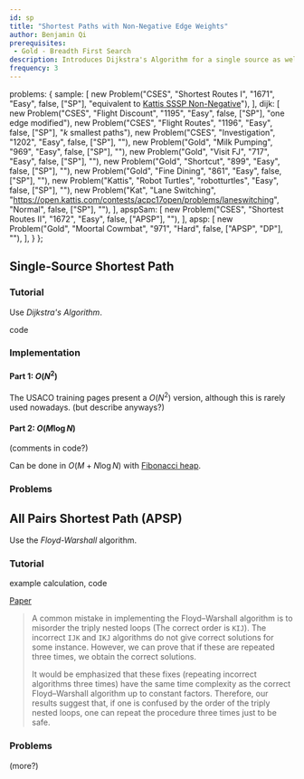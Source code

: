 ```yaml
---
id: sp
title: "Shortest Paths with Non-Negative Edge Weights"
author: Benjamin Qi
prerequisites: 
 - Gold - Breadth First Search
description: Introduces Dijkstra's Algorithm for a single source as well as Floyd-Warshall for All-Pairs Shortest Path.
frequency: 3
---
```



  problems: {
    sample: [
      new Problem("CSES", "Shortest Routes I", "1671", "Easy", false, ["SP"], "equivalent to [Kattis SSSP Non-Negative](https://open.kattis.com/problems/shortestpath1)"),
    ],
    dijk: [
      new Problem("CSES", "Flight Discount", "1195", "Easy", false, ["SP"], "one edge modified"),
      new Problem("CSES", "Flight Routes", "1196", "Easy", false, ["SP"], "$k$ smallest paths"),
      new Problem("CSES", "Investigation", "1202", "Easy", false, ["SP"], ""),
      new Problem("Gold", "Milk Pumping", "969", "Easy", false, ["SP"], ""),
      new Problem("Gold", "Visit FJ", "717", "Easy", false, ["SP"], ""),
      new Problem("Gold", "Shortcut", "899", "Easy", false, ["SP"], ""),
      new Problem("Gold", "Fine Dining", "861", "Easy", false, ["SP"], ""),
      new Problem("Kattis", "Robot Turtles", "robotturtles", "Easy", false, ["SP"], ""),
      new Problem("Kat", "Lane Switching", "https://open.kattis.com/contests/acpc17open/problems/laneswitching", "Normal", false, ["SP"], ""),
    ],
    apspSam: [
      new Problem("CSES", "Shortest Routes II", "1672", "Easy", false, ["APSP"], ""),
    ],
    apsp: [
      new Problem("Gold", "Moortal Cowmbat", "971", "Hard", false, ["APSP", "DP"], ""),
    ],
  }
};

## Single-Source Shortest Path

<problems-list problems={metadata.problems.sample} />

### Tutorial

Use *Dijkstra's Algorithm*. 

<resources>
  <resource source="CPH" title="13.2 - Dijkstra" starred>code</resource>
  <resource source="cp-algo" title="Dijkstra (Dense Graphs)" url="graph/dijkstra_dense.html"></resource>
  <resource source="cp-algo" title="Dijkstra (Sparse Graphs)" url="graph/dijkstra_sparse.html"></resource>
  <resource source="CPC" title="8 - Graphs 2" url="08_graphs_2"></resource>
</resources>


### Implementation

#### Part 1: $O(N^2)$

The USACO training pages present a $O(N^2)$ version, although this is rarely used nowadays. (but describe anyways?)

<IncompleteSection />

#### Part 2: $O(M\log N)$

<resources>
  <resource source="Benq" title="Dijkstra" url="https://github.com/bqi343/USACO/blob/master/Implementations/content/graphs%20(12)/Basics/Dijkstra%20(7.3).h"> </resource>
</resources>

<IncompleteSection />

(comments in code?)

<optional-content title="Faster Dijkstra">

Can be done in $O(M+N\log N)$ with [Fibonacci heap](https://en.wikipedia.org/wiki/Fibonacci_heap).

</optional-content>

### Problems 

<problems-list problems={metadata.problems.dijk} />

## All Pairs Shortest Path (APSP)

<problems-list problems={metadata.problems.apspSam} />

Use the *Floyd-Warshall* algorithm.

### Tutorial

<resources>
  <resource source="CPH" title="13.3 - Floyd-Warshall" starred>example calculation, code</resource>
  <resource source="PAPS" title="12.3.3"></resource>
  <resource source="cp-algo" title="Floyd-Warshall" url="graph/all-pair-shortest-path-floyd-warshall.html"></resource>
</resources>

<optional-content title="Incorrect Floyd-Warshall">

[Paper](https://arxiv.org/pdf/1904.01210.pdf)

> A common mistake in implementing the Floyd–Warshall algorithm is to
misorder the triply nested loops (The correct order is `KIJ`). The incorrect
`IJK` and `IKJ` algorithms do not give correct solutions for some instance. However, we can prove that if these are repeated three times, we obtain the correct solutions.
>
> It would be emphasized that these fixes (repeating incorrect algorithms three
times) have the same time complexity as the correct Floyd–Warshall algorithm
up to constant factors. Therefore, our results suggest that, if one is confused by
the order of the triply nested loops, one can repeat the procedure three times
just to be safe.

</optional-content>

### Problems

<problems-list problems={metadata.problems.apsp} />

(more?)